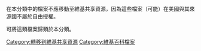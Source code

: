 {{hiddencat}}
在本分類中的檔案不應移動至維基共享資源，因為這些檔案（可能）在美國與其來源國不屬於自由授權。

{{tlx|Do not move to Commons}}可將這類檔案歸類於本分類。

[[Category:轉移到維基共享資源|Category:轉移到維基共享資源]]
[[Category:維基百科檔案|Category:維基百科檔案]]